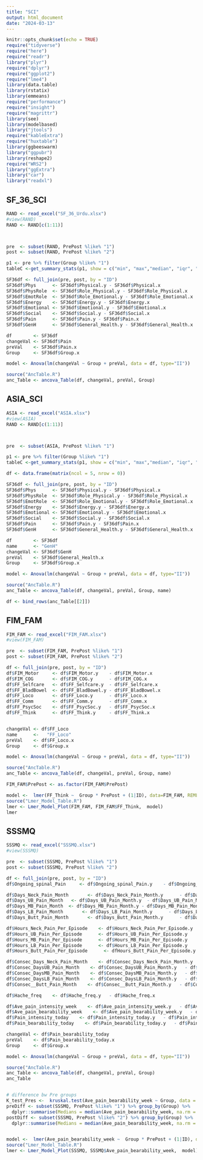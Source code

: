 ```yaml
---
title: "SCI"
output: html_document
date: "2024-03-13"
---
```


```r
knitr::opts_chunk$set(echo = TRUE)
require("tidyverse")
require("here")
require("readr")
library("plyr")
require("dplyr")
require("ggplot2")
require("lme4")
library(data.table)
library(rstatix)
library(emmeans)
require("performance")
require("insight")
require("magrittr")
library(see)
library(modelbased)
library("jtools")
require("kableExtra")
require("huxtable")
library(ggbeeswarm)
library("ggpubr")
library(reshape2)
require("WRS2")
library("ggExtra")
library("car")
library("readxl")


```


## SF_36_SCI

```r

RAND <- read_excel("SF_36_Urdu.xlsx")
#view(RAND)
RAND <- RAND[c(1:11)]



pre  <- subset(RAND, PrePost %like% "1")
post <- subset(RAND, PrePost %like% "2")

p1 <- pre %>% filter(Group %like% "1")
tableC <-get_summary_stats(p1, show = c("min", "max","median", "iqr", "mean", "sd"))

SF36df <- full_join(pre, post, by = "ID")
SF36df$Phys      <- SF36df$Physical.y - SF36df$Physical.x
SF36df$PhysRole  <- SF36df$Role_Physical.y - SF36df$Role_Physical.x
SF36df$EmotRole  <- SF36df$Role_Emotional.y - SF36df$Role_Emotional.x
SF36df$Energy    <- SF36df$Energy.y - SF36df$Energy.x
SF36df$Emotional <- SF36df$Emotional.y - SF36df$Emotional.x
SF36df$Social    <- SF36df$Social.y - SF36df$Social.x
SF36df$Pain      <- SF36df$Pain.y - SF36df$Pain.x
SF36df$GenH      <- SF36df$General_Health.y - SF36df$General_Health.x

df        <- SF36df
changeVal <- SF36df$Pain
preVal    <- SF36df$Pain.x
Group     <- SF36df$Group.x

model <- Anova(lm(changeVal ~ Group + preVal, data = df, type="II"))

source("AncTable.R")
anc_Table <- ancova_Table(df, changeVal, preVal, Group)

```
## ASIA_SCI

```r



ASIA <- read_excel("ASIA.xlsx")
#view(ASIA)
RAND <- RAND[c(1:11)]



pre  <- subset(ASIA, PrePost %like% "1")

p1 <- pre %>% filter(Group %like% "1")
tableC <-get_summary_stats(p1, show = c("min", "max","median", "iqr", "mean", "sd"))

df <- data.frame(matrix(ncol = 5, nrow = 0))

SF36df <- full_join(pre, post, by = "ID")
SF36df$Phys      <- SF36df$Physical.y - SF36df$Physical.x
SF36df$PhysRole  <- SF36df$Role_Physical.y - SF36df$Role_Physical.x
SF36df$EmotRole  <- SF36df$Role_Emotional.y - SF36df$Role_Emotional.x
SF36df$Energy    <- SF36df$Energy.y - SF36df$Energy.x
SF36df$Emotional <- SF36df$Emotional.y - SF36df$Emotional.x
SF36df$Social    <- SF36df$Social.y - SF36df$Social.x
SF36df$Pain      <- SF36df$Pain.y - SF36df$Pain.x
SF36df$GenH      <- SF36df$General_Health.y - SF36df$General_Health.x

df        <- SF36df
name      <- "GenH"
changeVal <- SF36df$GenH
preVal    <- SF36df$General_Health.x
Group     <- SF36df$Group.x

model <- Anova(lm(changeVal ~ Group + preVal, data = df, type="II"))

source("AncTable.R")
anc_Table <- ancova_Table(df, changeVal, preVal, Group, name)

df <- bind_rows(anc_Table[[2]])

```

## FIM_FAM

```r

FIM_FAM <- read_excel("FIM_FAM.xlsx")
#view(FIM_FAM)

pre  <- subset(FIM_FAM, PrePost %like% "1")
post <- subset(FIM_FAM, PrePost %like% "2")

df <- full_join(pre, post, by = "ID")
df$FIM_Motor     <- df$FIM_Motor.y    - df$FIM_Motor.x
df$FIM_COG       <- df$FIM_COG.y      - df$FIM_COG.x
df$FF_Selfcare   <- df$FF_Selfcare.y  - df$FF_Selfcare.x
df$FF_BladBowel  <- df$FF_BladBowel.y - df$FF_BladBowel.x
df$FF_Loco       <- df$FF_Loco.y      - df$FF_Loco.x
df$FF_Comm       <- df$FF_Comm.y      - df$FF_Comm.x
df$FF_PsycSoc    <- df$FF_PsycSoc.y   - df$FF_PsycSoc.x
df$FF_Think      <- df$FF_Think.y     - df$FF_Think.x


changeVal <- df$FF_Loco
name      <-   "FF_Loco"
preVal    <- df$FF_Loco.x
Group     <- df$Group.x

model <- Anova(lm(changeVal ~ Group + preVal, data = df, type="II"))

source("AncTable.R")
anc_Table <- ancova_Table(df, changeVal, preVal, Group, name)

FIM_FAM$PrePost <- as.factor(FIM_FAM$PrePost)

model <-  lmer(FF_Think ~  Group * PrePost + (1|ID), data=FIM_FAM, REML=T, control = lmerControl(optimizer ="Nelder_Mead"))
source("Lmer_Model_Table.R")
lmer <- Lmer_Model_Plot(FIM_FAM, FIM_FAM$FF_Think,  model)
lmer
```


## SSSMQ

```r

SSSMQ <- read_excel("SSSMQ.xlsx")
#view(SSSMQ)

pre  <- subset(SSSMQ, PrePost %like% "1")
post <- subset(SSSMQ, PrePost %like% "2")

df <- full_join(pre, post, by = "ID")
df$Ongoing_spinal_Pain     <- df$Ongoing_spinal_Pain.y    - df$Ongoing_spinal_Pain.x

df$Days_Neck_Pain_Month       <- df$Days_Neck_Pain_Month.y      - df$Days_Neck_Pain_Month.x
df$Days_UB_Pain_Month   <- df$Days_UB_Pain_Month.y  - df$Days_UB_Pain_Month.x
df$Days_MB_Pain_Month  <- df$Days_MB_Pain_Month.y - df$Days_MB_Pain_Month.x
df$Days_LB_Pain_Month       <- df$Days_LB_Pain_Month.y      - df$Days_LB_Pain_Month.x
df$Days_Butt_Pain_Month       <- df$Days_Butt_Pain_Month.y      - df$Days_Butt_Pain_Month.x

df$Hours_Neck_Pain_Per_Episode    <- df$Hours_Neck_Pain_Per_Episode.y   - df$Hours_Neck_Pain_Per_Episode.x
df$Hours_UB_Pain_Per_Episode      <- df$Hours_UB_Pain_Per_Episode.y     - df$Hours_UB_Pain_Per_Episode.x
df$Hours_MB_Pain_Per_Episode      <- df$Hours_MB_Pain_Per_Episode.y     - df$Hours_MB_Pain_Per_Episode.x
df$Hours_LB_Pain_Per_Episode      <- df$Hours_LB_Pain_Per_Episode.y     - df$Hours_LB_Pain_Per_Episode.x
df$Hours_Butt_Pain_Per_Episode      <- dfHours_Butt_Pain_Per_Episode.y     - df$Hours_Butt_Pain_Per_Episode.x

df$Consec_Days_Neck_Pain_Month    <- df$Consec_Days_Neck_Pain_Month.y   - df$Consec_Days_Neck_Pain_Month.x
df$Consec_DaysUB_Pain_Month    <- df$Consec_DaysUB_Pain_Month.y   - df$Consec_DaysUB_Pain_Month.x
df$Consec_DaysMB_Pain_Month    <- df$Consec_DaysMB_Pain_Month.y   - df$Consec_DaysMB_Pain_Month.x
df$Consec_DaysLB_Pain_Month    <- df$Consec_DaysLB_Pain_Month.y   - df$Consec_DaysLB_Pain_Month.x
df$Consec__Butt_Pain_Month    <- df$Consec__Butt_Pain_Month.y   - df$Consec__Butt_Pain_Month.x

df$Hache_freq    <- df$Hache_freq.y   - df$Hache_freq.x

df$Ave_pain_intensity_week    <- df$Ave_pain_intensity_week.y   - df$Ave_pain_intensity_week.x
df$Ave_pain_bearability_week    <- df$Ave_pain_bearability_week.y   - df$Ave_pain_bearability_week.x
df$Pain_intensity_today    <- df$Pain_intensity_today.y   - df$Pain_intensity_today.x
df$Pain_bearability_today    <- df$Pain_bearability_today.y   - df$Pain_bearability_today.x

changeVal <- df$Pain_bearability_today
preVal    <- df$Pain_bearability_today.x
Group     <- df$Group.x

model <- Anova(lm(changeVal ~ Group + preVal, data = df, type="II"))

source("AncTable.R")
anc_Table <- ancova_Table(df, changeVal, preVal, Group)
anc_Table


# difference bw Pre groups
K_test_Pres <-  kruskal.test(Ave_pain_bearability_week ~ Group, data = subset(SSSMQ, PrePost %like% "1"))
preDiff <- subset(SSSMQ, PrePost %like% "1") %>% group_by(Group) %>%
  dplyr::summarise(Medians = median(Ave_pain_bearability_week, na.rm = T), Mean = mean(Ave_pain_bearability_week, na.rm = T), SD = sd(Ave_pain_bearability_week, na.rm = T))
postDiff <- subset(SSSMQ, PrePost %like% "2") %>% group_by(Group) %>%
  dplyr::summarise(Medians = median(Ave_pain_bearability_week, na.rm = T), Mean = mean(Ave_pain_bearability_week, na.rm = T), SD = sd(Ave_pain_bearability_week, na.rm = T))


model <-  lmer(Ave_pain_bearability_week ~  Group * PrePost + (1|ID), data=SSSMQ, REML=T, control = lmerControl(optimizer ="Nelder_Mead"))
source("Lmer_Model_Table.R")
lmer <- Lmer_Model_Plot(SSSMQ, SSSMQ$Ave_pain_bearability_week,  model)




```